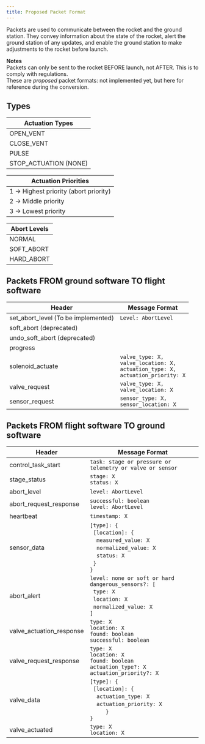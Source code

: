 ```yaml
---
title: Proposed Packet Format
---
```


Packets are used to communicate between the rocket and the ground station. They convey information about the state of the rocket, alert the ground station of any updates, and enable the ground station to make adjustments to the rocket before launch.

**Notes** <br/>
Packets can only be sent to the rocket BEFORE launch, not AFTER. This is to comply with regulations. <br/>
These are *proposed* packet formats: not implemented yet, but here for reference during the conversion.

## Types
|**Actuation Types**|
|-|
|OPEN_VENT|
|CLOSE_VENT|
|PULSE|
|STOP_ACTUATION (NONE)|

|**Actuation Priorities**|
|-|
|1 → Highest priority (abort priority)|
|2 → Middle priority|
|3 → Lowest priority|

|**Abort Levels**|
|-|
|NORMAL|
|SOFT_ABORT|
|HARD_ABORT|

## Packets FROM ground software TO flight software

|Header                              |Message Format     |
|------------------------------------|-------------------|
|set_abort_level (To be implemented) |`Level: AbortLevel`|
|soft_abort (deprecated)             |                   |
|undo_soft_abort (deprecated)        |                   |
|progress                            |                   |
|solenoid_actuate                    |`valve_type: X,`<br/>`valve_location: X,`<br/>`actuation_type: X,`<br/>`actuation_priority: X`|
|valve_request                       |`valve_type: X,`<br/>`valve_location: X`    |
|sensor_request                      |`sensor_type: X,`<br/>`sensor_location: X`  |

## Packets FROM flight software TO ground software

| Header                   | Message Format                                                                                                                  |
|--------------------------|---------------------------------------------------------------------------------------------------------------------------------|
| control_task_start       | `task: stage or pressure or telemetry or valve or sensor` |
| stage_status             | `stage: X`<br/>`status: X`                                                                                                         |
| abort_level              | `level: AbortLevel`                                                                                                             |
| abort_request_response   | `successful: boolean`<br/>`level: AbortLevel` |
| heartbeat                | `timestamp: X` |
| sensor_data              | `[type]: {`<br/>&nbsp;&nbsp;`[location]: {`<br/>&nbsp;&nbsp;&nbsp;&nbsp;`measured_value: X`<br/>&nbsp;&nbsp;&nbsp;&nbsp;`normalized_value: X`<br/>&nbsp;&nbsp;&nbsp;&nbsp;`status: X`<br/>&nbsp;&nbsp;`}`<br/>`}` |
| abort_alert              | `level: none or soft or hard`<br/>`dangerous_sensors?: [`<br/>&nbsp;&nbsp;`type: X`<br/>&nbsp;&nbsp;`location: X`<br/>&nbsp;&nbsp;`normalized_value: X`<br/>`]`        |
| valve_actuation_response | `type: X`<br/>`location: X`<br/>`found: boolean`<br/>`successful: boolean`                                                               |
| valve_request_response   | `type: X`<br/>`location: X`<br/>`found: boolean`<br/>`actuation_type?: X`<br/>`actuation_priority?: X`                                      |
| valve_data               | `[type]: {`<br/>&nbsp;&nbsp;`[location]: {`<br/>&nbsp;&nbsp;&nbsp;&nbsp;`actuation_type: X`<br/>&nbsp;&nbsp;&nbsp;&nbsp;`actuation_priority: X`<br/>&nbsp;&nbsp;`    }`<br/>`}`                    |
| valve_actuated           | `type: X`<br/>`location: X`                                                                                                        |
